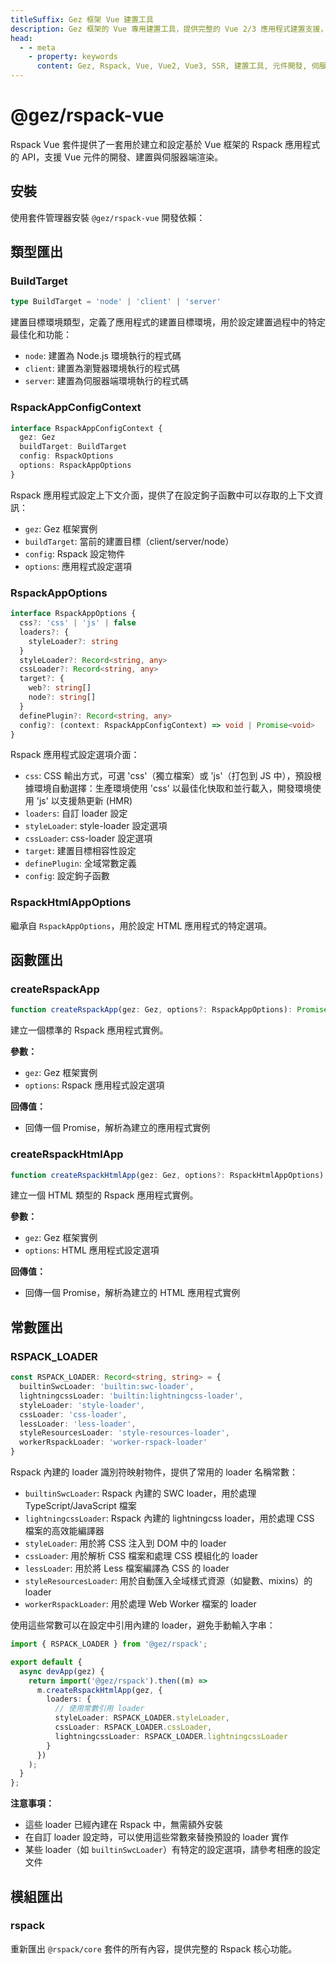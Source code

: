```yaml
---
titleSuffix: Gez 框架 Vue 建置工具
description: Gez 框架的 Vue 專用建置工具，提供完整的 Vue 2/3 應用程式建置支援，包括元件開發、SSR 渲染和效能最佳化等功能。
head:
  - - meta
    - property: keywords
      content: Gez, Rspack, Vue, Vue2, Vue3, SSR, 建置工具, 元件開發, 伺服器端渲染, 效能最佳化
---
```



# @gez/rspack-vue

Rspack Vue 套件提供了一套用於建立和設定基於 Vue 框架的 Rspack 應用程式的 API，支援 Vue 元件的開發、建置與伺服器端渲染。

## 安裝

使用套件管理器安裝 `@gez/rspack-vue` 開發依賴：

<PackageManagerTabs command="install @gez/rspack-vue -D" />

## 類型匯出

### BuildTarget

```ts
type BuildTarget = 'node' | 'client' | 'server'
```

建置目標環境類型，定義了應用程式的建置目標環境，用於設定建置過程中的特定最佳化和功能：
- `node`: 建置為 Node.js 環境執行的程式碼
- `client`: 建置為瀏覽器環境執行的程式碼
- `server`: 建置為伺服器端環境執行的程式碼

### RspackAppConfigContext

```ts
interface RspackAppConfigContext {
  gez: Gez
  buildTarget: BuildTarget
  config: RspackOptions
  options: RspackAppOptions
}
```

Rspack 應用程式設定上下文介面，提供了在設定鉤子函數中可以存取的上下文資訊：
- `gez`: Gez 框架實例
- `buildTarget`: 當前的建置目標（client/server/node）
- `config`: Rspack 設定物件
- `options`: 應用程式設定選項

### RspackAppOptions

```ts
interface RspackAppOptions {
  css?: 'css' | 'js' | false
  loaders?: {
    styleLoader?: string
  }
  styleLoader?: Record<string, any>
  cssLoader?: Record<string, any>
  target?: {
    web?: string[]
    node?: string[]
  }
  definePlugin?: Record<string, any>
  config?: (context: RspackAppConfigContext) => void | Promise<void>
}
```

Rspack 應用程式設定選項介面：
- `css`: CSS 輸出方式，可選 'css'（獨立檔案）或 'js'（打包到 JS 中），預設根據環境自動選擇：生產環境使用 'css' 以最佳化快取和並行載入，開發環境使用 'js' 以支援熱更新 (HMR)
- `loaders`: 自訂 loader 設定
- `styleLoader`: style-loader 設定選項
- `cssLoader`: css-loader 設定選項
- `target`: 建置目標相容性設定
- `definePlugin`: 全域常數定義
- `config`: 設定鉤子函數

### RspackHtmlAppOptions

繼承自 `RspackAppOptions`，用於設定 HTML 應用程式的特定選項。

## 函數匯出

### createRspackApp

```ts
function createRspackApp(gez: Gez, options?: RspackAppOptions): Promise<App>
```

建立一個標準的 Rspack 應用程式實例。

**參數：**
- `gez`: Gez 框架實例
- `options`: Rspack 應用程式設定選項

**回傳值：**
- 回傳一個 Promise，解析為建立的應用程式實例

### createRspackHtmlApp

```ts
function createRspackHtmlApp(gez: Gez, options?: RspackHtmlAppOptions): Promise<App>
```

建立一個 HTML 類型的 Rspack 應用程式實例。

**參數：**
- `gez`: Gez 框架實例
- `options`: HTML 應用程式設定選項

**回傳值：**
- 回傳一個 Promise，解析為建立的 HTML 應用程式實例

## 常數匯出
### RSPACK_LOADER

```ts
const RSPACK_LOADER: Record<string, string> = {
  builtinSwcLoader: 'builtin:swc-loader',
  lightningcssLoader: 'builtin:lightningcss-loader',
  styleLoader: 'style-loader',
  cssLoader: 'css-loader',
  lessLoader: 'less-loader',
  styleResourcesLoader: 'style-resources-loader',
  workerRspackLoader: 'worker-rspack-loader'
}
```

Rspack 內建的 loader 識別符映射物件，提供了常用的 loader 名稱常數：

- `builtinSwcLoader`: Rspack 內建的 SWC loader，用於處理 TypeScript/JavaScript 檔案
- `lightningcssLoader`: Rspack 內建的 lightningcss loader，用於處理 CSS 檔案的高效能編譯器
- `styleLoader`: 用於將 CSS 注入到 DOM 中的 loader
- `cssLoader`: 用於解析 CSS 檔案和處理 CSS 模組化的 loader
- `lessLoader`: 用於將 Less 檔案編譯為 CSS 的 loader
- `styleResourcesLoader`: 用於自動匯入全域樣式資源（如變數、mixins）的 loader
- `workerRspackLoader`: 用於處理 Web Worker 檔案的 loader

使用這些常數可以在設定中引用內建的 loader，避免手動輸入字串：

```ts title="src/entry.node.ts"
import { RSPACK_LOADER } from '@gez/rspack';

export default {
  async devApp(gez) {
    return import('@gez/rspack').then((m) =>
      m.createRspackHtmlApp(gez, {
        loaders: {
          // 使用常數引用 loader
          styleLoader: RSPACK_LOADER.styleLoader,
          cssLoader: RSPACK_LOADER.cssLoader,
          lightningcssLoader: RSPACK_LOADER.lightningcssLoader
        }
      })
    );
  }
};
```

**注意事項：**
- 這些 loader 已經內建在 Rspack 中，無需額外安裝
- 在自訂 loader 設定時，可以使用這些常數來替換預設的 loader 實作
- 某些 loader（如 `builtinSwcLoader`）有特定的設定選項，請參考相應的設定文件

## 模組匯出

### rspack

重新匯出 `@rspack/core` 套件的所有內容，提供完整的 Rspack 核心功能。
